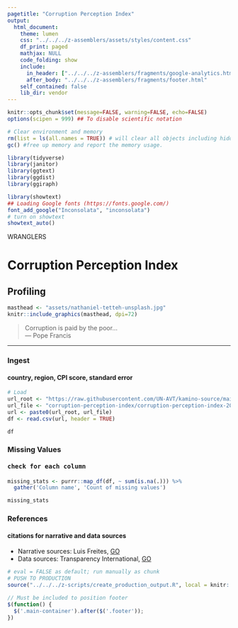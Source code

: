```yaml
---
pagetitle: "Corruption Perception Index"
output:
  html_document:
    theme: lumen
    css: "../../../z-assemblers/assets/styles/content.css"
    df_print: paged
    mathjax: NULL
    code_folding: show
    include:
      in_header: ["../../../z-assemblers/fragments/google-analytics.html", "../../../z-assemblers/fragments/header.html"]
      after_body: "../../../z-assemblers/fragments/footer.html"
    self_contained: false
    lib_dir: vendor
---
```


```r

knitr::opts_chunk$set(message=FALSE, warning=FALSE, echo=FALSE)
options(scipen = 999) ## To disable scientific notation

# Clear environment and memory
rm(list = ls(all.names = TRUE)) # will clear all objects including hidden objects.
gc() #free up memory and report the memory usage.

library(tidyverse)
library(janitor)
library(ggtext)
library(ggdist)
library(ggiraph)

library(showtext)
## Loading Google fonts (https://fonts.google.com/)
font_add_google("Inconsolata", "inconsolata")
# turn on showtext
showtext_auto()

```


<div class="activity">
WRANGLERS  
</div>

# Corruption Perception Index
## Profiling

```r

masthead <- "assets/nathaniel-tetteh-unsplash.jpg"
knitr::include_graphics(masthead, dpi=72)

```


> Corruption is paid by the poor...\
--- Pope Francis\

***

### Ingest
#### country, region, CPI score, standard error

```r

# Load
url_root <- "https://raw.githubusercontent.com/UN-AVT/kamino-source/main/sources/0-shared/data/"
url_file <- "corruption-perception-index/corruption-perception-index-2020.csv"
url <- paste0(url_root, url_file)
df <- read.csv(url, header = TRUE)

df

```
### Missing Values
#### <kbd>check for each column</kbd>

```r

missing_stats <- purrr::map_df(df, ~ sum(is.na(.))) %>%
  gather('Column name', 'Count of missing values')

missing_stats

```

### References
#### citations for narrative and data sources

* Narrative sources: Luis Freites, [GO](https://github.com/luisfrein/R_Tidytuesday){target="_blank"}
* Data sources: Transparency International, [GO](https://www.transparency.org/en){target="_blank"}

```r

# eval = FALSE as default; run manually as chunk
# PUSH TO PRODUCTION
source("../../../z-scripts/create_production_output.R", local = knitr::knit_global())

```



```js

// Must be included to position footer
$(function() {
  $('.main-container').after($('.footer'));
})

```

